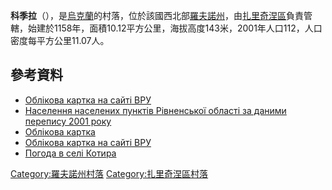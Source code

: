 {{coord|51|50|58|N|25|45|28|E|scale:30000|display=title}}

'''科季拉'''（{{lang-uk|Котира}}），是[[烏克蘭|烏克蘭]]的村落，位於該國西北部[[羅夫諾州|羅夫諾州]]，由[[扎里奇涅區|扎里奇涅區]]負責管轄，始建於1158年，面積10.12平方公里，海拔高度143米，2001年人口112，人口密度每平方公里11.07人。

==參考資料==
*[http://w1.c1.rada.gov.ua/pls/z7503/A005?rdat1=03.09.2014&rf7571=27610 Облікова картка на сайті ВРУ]
*[http://pop-stat.mashke.org/ukraine-census-2001/rivnenska.htm Населення населених пунктів Рівненської області за даними перепису 2001 року] {{Wayback|url=http://pop-stat.mashke.org/ukraine-census-2001/rivnenska.htm |date=20121020073744 }}
*[http://w1.c1.rada.gov.ua/pls/z7503/A005?rdat1=03.09.2014&rf7571=27610 Облікова картка]
* [http://w1.c1.rada.gov.ua/pls/z7503/A005?rdat1=03.09.2014&rf7571=27610 Облікова картка на сайті ВРУ]
* [http://weather.in.ua/ua/rovenskaja/11769 Погода в селі Котира] {{Wayback|url=http://weather.in.ua/ua/rovenskaja/11769 |date=20200812235337 }}

{{DEFAULTSORT:Котира}}
[[Category:羅夫諾州村落|Category:羅夫諾州村落]]
[[Category:扎里奇涅區村落|Category:扎里奇涅區村落]]


{{Rivne-geo-stub}}